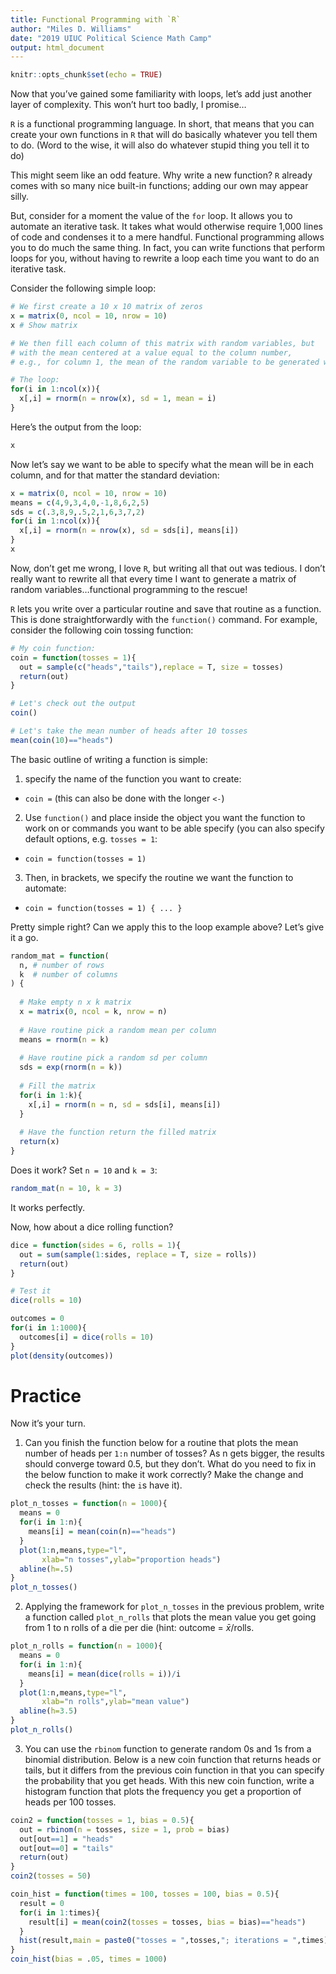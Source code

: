 ```yaml
---
title: Functional Programming with `R`
author: "Miles D. Williams"
date: "2019 UIUC Political Science Math Camp"
output: html_document
---
```


```r
knitr::opts_chunk$set(echo = TRUE)
```


Now that you've gained some familiarity with loops, let's add just another layer of complexity. This won't hurt too badly, I promise...

`R` is a functional programming language. In short, that means that you can create your own functions in `R` that will do basically whatever you tell them to do. (Word to the wise, it will also do whatever stupid thing you tell it to do)

This might seem like an odd feature. Why write a new function? `R` already comes with so many nice built-in functions; adding our own may appear silly.

But, consider for a moment the value of the `for` loop. It allows you to automate an iterative task. It takes what would otherwise require 1,000 lines of code and condenses it to a mere handful. Functional programming allows you to do much the same thing. In fact, you can write functions that perform loops for you, without having to rewrite a loop each time you want to do an iterative task.

Consider the following simple loop:

```r

# We first create a 10 x 10 matrix of zeros
x = matrix(0, ncol = 10, nrow = 10)
x # Show matrix

# We then fill each column of this matrix with random variables, but
# with the mean centered at a value equal to the column number,
# e.g., for column 1, the mean of the random variable to be generated will be 1.

# The loop:
for(i in 1:ncol(x)){
  x[,i] = rnorm(n = nrow(x), sd = 1, mean = i)
}
```

Here's the output from the loop:

```r
x
```

Now let's say we want to be able to specify what the mean will be in each column, and for that matter the standard deviation:

```r
x = matrix(0, ncol = 10, nrow = 10)
means = c(4,9,3,4,0,-1,8,6,2,5)
sds = c(.3,8,9,.5,2,1,6,3,7,2)
for(i in 1:ncol(x)){
  x[,i] = rnorm(n = nrow(x), sd = sds[i], means[i])
}
x
```

Now, don't get me wrong, I love `R`, but writing all that out was tedious. I don't really want to rewrite all that every time I want to generate a matrix of random variables...functional programming to the rescue!

`R` lets you write over a particular routine and save that routine as a function. This is done straightforwardly with the `function()` command. For example, consider the following coin tossing function:

```r
# My coin function:
coin = function(tosses = 1){
  out = sample(c("heads","tails"),replace = T, size = tosses)
  return(out)
}

# Let's check out the output
coin()

# Let's take the mean number of heads after 10 tosses
mean(coin(10)=="heads")
```

The basic outline of writing a function is simple:
  
  1. specify the name of the function you want to create:

  - `coin =` (this can also be done with the longer `<-`)
  
  2. Use `function()` and place inside the object you want the function to work on or commands you want to be able specify (you can also specify default options, e.g. `tosses = 1`:
  
  - `coin = function(tosses = 1)` 
  
  3. Then, in brackets, we specify the routine we want the function to automate:
  
  - `coin = function(tosses = 1) { ... }`
  
  
Pretty simple right? Can we apply this to the loop example above? Let's give it a go.

```r
random_mat = function(
  n, # number of rows
  k  # number of columns
) {
  
  # Make empty n x k matrix
  x = matrix(0, ncol = k, nrow = n)
  
  # Have routine pick a random mean per column
  means = rnorm(n = k)
  
  # Have routine pick a random sd per column
  sds = exp(rnorm(n = k))
  
  # Fill the matrix
  for(i in 1:k){
    x[,i] = rnorm(n = n, sd = sds[i], means[i])
  }
  
  # Have the function return the filled matrix
  return(x)
}
```

Does it work? Set `n = 10` and `k = 3`:

```r
random_mat(n = 10, k = 3)
```

It works perfectly. 

Now, how about a dice rolling function?

```r
dice = function(sides = 6, rolls = 1){
  out = sum(sample(1:sides, replace = T, size = rolls))
  return(out)
}

# Test it
dice(rolls = 10)
```

```r
outcomes = 0
for(i in 1:1000){
  outcomes[i] = dice(rolls = 10)
}
plot(density(outcomes))
```


# Practice


Now it's your turn. 

  1. Can you finish the function below for a routine that plots the mean number of heads per `1:n` number of tosses? As n gets bigger, the results should converge toward 0.5, but they don't. What do you need to fix in the below function to make it work correctly? Make the change and check the results (hint: the `i`s have it).
  
```r
plot_n_tosses = function(n = 1000){
  means = 0
  for(i in 1:n){
    means[i] = mean(coin(n)=="heads")
  }
  plot(1:n,means,type="l",
       xlab="n tosses",ylab="proportion heads")
  abline(h=.5)
}
plot_n_tosses()
```

  2. Applying the framework for `plot_n_tosses` in the previous problem, write a function called `plot_n_rolls` that plots the mean value you get going from 1 to n rolls of a die per die (hint: outcome = $\bar{x}/\text{rolls}$.
  
```r
plot_n_rolls = function(n = 1000){
  means = 0
  for(i in 1:n){
    means[i] = mean(dice(rolls = i))/i
  }
  plot(1:n,means,type="l",
       xlab="n rolls",ylab="mean value")
  abline(h=3.5)
}
plot_n_rolls()
```


  3. You can use the `rbinom` function to generate random 0s and 1s from a binomial distribution. Below is a new coin function that returns heads or tails, but it differs from the previous coin function in that you can specify the probability that you get heads. With this new coin function, write a histogram function that plots the frequency you get a proportion of heads per 100 tosses.
  
```r
coin2 = function(tosses = 1, bias = 0.5){
  out = rbinom(n = tosses, size = 1, prob = bias)
  out[out==1] = "heads"
  out[out==0] = "tails"
  return(out)
}
coin2(tosses = 50)
```

```r
coin_hist = function(times = 100, tosses = 100, bias = 0.5){
  result = 0
  for(i in 1:times){
    result[i] = mean(coin2(tosses = tosses, bias = bias)=="heads")
  }
  hist(result,main = paste0("tosses = ",tosses,"; iterations = ",times))
}
coin_hist(bias = .05, times = 1000)
```

  
  